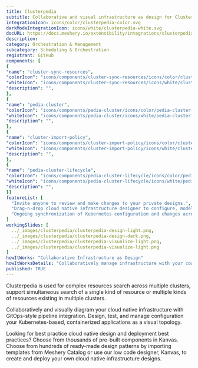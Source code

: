 ```yaml
---
title: Clusterpedia
subtitle: Collaborative and visual infrastructure as design for Clusterpedia
integrationIcon: icons/color/clusterpedia-color.svg
darkModeIntegrationIcon: icons/white/clusterpedia-white.svg
docURL: https://docs.meshery.io/extensibility/integrations/clusterpedia
description: 
category: Orchestration & Management
subcategory: Scheduling & Orchestration
registrant: GitHub
components: [
{
"name": "cluster-sync-resources",
"colorIcon": "icons/components/cluster-sync-resources/icons/color/cluster-sync-resources-color.svg",
"whiteIcon": "icons/components/cluster-sync-resources/icons/white/cluster-sync-resources-white.svg",
"description": "",
},
{
"name": "pedia-cluster",
"colorIcon": "icons/components/pedia-cluster/icons/color/pedia-cluster-color.svg",
"whiteIcon": "icons/components/pedia-cluster/icons/white/pedia-cluster-white.svg",
"description": "",
},
{
"name": "cluster-import-policy",
"colorIcon": "icons/components/cluster-import-policy/icons/color/cluster-import-policy-color.svg",
"whiteIcon": "icons/components/cluster-import-policy/icons/white/cluster-import-policy-white.svg",
"description": "",
},
{
"name": "pedia-cluster-lifecycle",
"colorIcon": "icons/components/pedia-cluster-lifecycle/icons/color/pedia-cluster-lifecycle-color.svg",
"whiteIcon": "icons/components/pedia-cluster-lifecycle/icons/white/pedia-cluster-lifecycle-white.svg",
"description": "",
}]
featureList: [
  "Invite anyone to review and make changes to your private designs.",
  "Drag-n-drop cloud native infrastructure designer to configure, model, and deploy your workloads.",
  "Ongoing synchronization of Kubernetes configuration and changes across any number of clusters."
]
workingSlides: [
  ../_images/clusterpedia/clusterpedia-design-light.png,
  ../_images/clusterpedia/clusterpedia-design-dark.png,
  ../_images/clusterpedia/clusterpedia-visualize-light.png,
  ../_images/clusterpedia/clusterpedia-visualize-light.png
]
howItWorks: "Collaborative Infrastructure as Design"
howItWorksDetails: "Collaboratively manage infrastructure with your coworkers synchronously sharing the same designs."
published: TRUE
---
```

<p>
Clusterpedia is used for complex resources search across multiple clusters, support simultaneous search of a single kind of resource  or multiple kinds of resources existing in multiple clusters.
</p>
<p>
    Collaboratively and visually diagram your cloud native infrastructure with GitOps-style pipeline integration. Design, test, and manage configuration your Kubernetes-based, containerized applications as a visual topology.
</p>
<p>
    Looking for best practice cloud native design and deployment best practices? Choose from thousands of pre-built components in Kanvas. Choose from hundreds of ready-made design patterns by importing templates from Meshery Catalog or use our low code designer, Kanvas, to create and deploy your own cloud native infrastructure designs.
</p>
